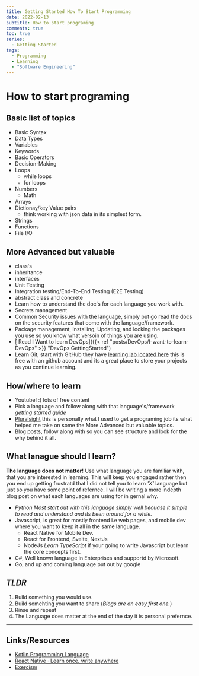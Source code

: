 ```yaml
---
title: Getting Started How To Start Programming
date: 2022-02-13
subtitle: How to start programing
comments: true
toc: true
series:
  - Getting Started
tags:
  - Programming
  - Learning
  - "Software Engineering"
---
```


# How to start programing

## Basic list of topics

- Basic Syntax
- Data Types
- Variables
- Keywords
- Basic Operators
- Decision-Making
- Loops
  - while loops
  - for loops
- Numbers
  - Math
- Arrays
- Dictionay/key Value pairs
  - think working with json data in its simplest form.
- Strings
- Functions
- File I/O

## More Advanced but valuable

- class's
- inheritance
- interfaces
- Unit Testing
- Integration testing/End-To-End Testing (E2E Testing)
- abstract class and concrete
- Learn how to understand the doc's for each language you work with.
- Secrets management
- Common Security issues with the language, simply put go read the docs on the security features that come with the language/framework.
- Package management, Installing, Updating, and locking the packages you use so you know what versoin of things you are using.
- [ Read I Want to learn DevOps]({{< ref "posts/DevOps/I-want-to-learn-DevOps" >}} "DevOps GettingStarted")
- Learn Git, start with GitHub they have [learning lab located here](https://lab.github.com/) this is free with an github account and its a great place to store your projects as you continue learning.

## How/where to learn

- Youtube! :) lots of free content
- Pick a language and follow along with that language's/framework _getting started guide_
- [Pluralsight](https://app.pluralsight.com/library/) this is personally what I used to get a programing job its what helped me take on some the More Advanced but valuable topics.
- Blog posts, follow along with so you can see structure and look for the why behind it all.

## What lanague should I learn?

**The language does not matter!**
Use what language you are familiar with, that you are interested in learning. This will keep you engaged rather then
you end up getting frustratd that I did not tell you to learn _'X'_ language but just so you have some point of refernce. I
will be writing a more indepth blog post on what each languages are using for in gernal why.

- _Python Most start out with this language simply well becuase it simple to read and understand and its been around for a while._
- Javascript, is great for mostly frontend i.e web pages, and mobile dev where you want to keep it all in the same language.
  - React Native for Mobile Dev.
  - React for Frontend, Svelte, NextJs
  - NodeJs
    _Learn TypeScript_ if your going to write Javascript but learn the core concepts first.
- C#, Well known language in Enterprises and supportd by Microsoft.
- Go, and up and coming language put out by google

## _TLDR_

1. Build something you would use.
2. Build somehting you want to share (_Blogs are an easy first one._)
3. Rinse and repeat
4. The Language does matter at the end of the day it is personal prefernce.

---

## Links/Resources

- [Kotlin Programming Language](https://kotlinlang.org/)
- [React Native · Learn once, write anywhere](https://reactnative.dev/)
- [Exercism](https://exercism.org/dashboard)
